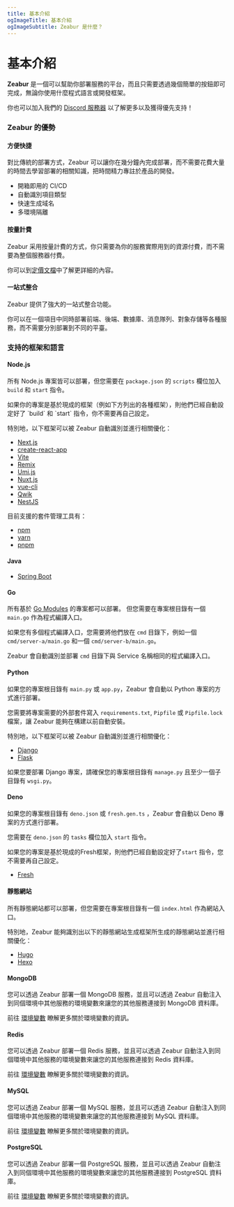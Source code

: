 ```yaml
---
title: 基本介紹
ogImageTitle: 基本介紹
ogImageSubtitle: Zeabur 是什麼？
---
```



# 基本介紹

**Zeabur** 是一個可以幫助你部署服務的平台，而且只需要透過幾個簡單的按鈕即可完成，無論你使用什麼程式語言或開發框架。

你也可以加入我們的 [Discord 服務器](https://discord.gg/DrdGCvXEyY) 以了解更多以及獲得優先支持！

### Zeabur 的優勢

#### 方便快捷

對比傳統的部署方式，Zeabur 可以讓你在幾分鐘內完成部署，而不需要花費大量的時間去學習部署的相關知識，把時間精力專註於產品的開發。

- 開箱即用的 CI/CD 
- 自動識別項目類型
- 快速生成域名
- 多環境隔離

#### 按量計費

Zeabur 采用按量計費的方式，你只需要為你的服務實際用到的資源付費，而不需要為整個服務器付費。

你可以到[定價文檔](/zh-TW/billing/pricing)中了解更詳細的內容。

#### 一站式整合

Zeabur 提供了強大的一站式整合功能。

你可以在一個項目中同時部署前端、後端、數據庫、消息隊列、對象存儲等各種服務，而不需要分別部署到不同的平臺。

### 支持的框架和語言

#### Node.js

所有 Node.js 專案皆可以部署，但您需要在 `package.json` 的 `scripts` 欄位加入 `build` 和 `start` 指令。

<Callout emoji="✅">
  如果你的專案是基於現成的框架（例如下方列出的各種框架），則他們已經自動設定好了 `build` 和 `start` 指令，你不需要再自己設定。
</Callout>

特別地，以下框架可以被 Zeabur 自動識別並進行相關優化：

- [Next.js](https://nextjs.org/)
- [create-react-app](https://create-react-app.dev/)
- [Vite](https://vitejs.dev/)
- [Remix](https://remix.run/)
- [Umi.js](https://umijs.org/)
- [Nuxt.js](https://nuxtjs.org/)
- [vue-cli](https://cli.vuejs.org/)
- [Qwik](https://qwik.builder.io/)
- [NestJS](https://nestjs.com/)

目前支援的套件管理工具有：

- [npm](https://www.npmjs.com/)
- [yarn](https://yarnpkg.com/)
- [pnpm](https://pnpm.js.org/)

#### Java

- [Spring Boot](https://spring.io/projects/spring-boot)

#### Go

所有基於 [Go Modules](https://blog.golang.org/using-go-modules) 的專案都可以部署。 但您需要在專案根目錄有一個 `main.go` 作為程式編譯入口。

如果您有多個程式編譯入口，您需要將他們放在 `cmd` 目錄下，例如一個 `cmd/server-a/main.go` 和一個 `cmd/server-b/main.go`。

Zeabur 會自動識別並部署 `cmd` 目錄下與 Service 名稱相同的程式編譯入口。

#### Python

如果您的專案根目錄有 `main.py` 或 `app.py`，Zeabur 會自動以 Python 專案的方式進行部署。

您需要將專案需要的外部套件寫入 `requirements.txt`, `Pipfile` 或 `Pipfile.lock` 檔案，讓 Zeabur 能夠在構建以前自動安裝。

特別地，以下框架可以被 Zeabur 自動識別並進行相關優化：

- [Django](https://www.djangoproject.com/)
- [Flask](https://flask.palletsprojects.com/)

如果您要部署 Django 專案，請確保您的專案根目錄有 `manage.py` 且至少一個子目錄有 `wsgi.py`。

#### Deno

如果您的專案根目錄有 `deno.json` 或 `fresh.gen.ts` ，Zeabur 會自動以 Deno 專案的方式進行部署。

您需要在 `deno.json` 的 `tasks` 欄位加入 `start` 指令。

如果您的專案是基於現成的Fresh框架，則他們已經自動設定好了`start` 指令，您不需要再自己設定。

- [Fresh](https://fresh.deno.dev/)

#### 靜態網站

所有靜態網站都可以部署，但您需要在專案根目錄有一個 `index.html` 作為網站入口。

特別地，Zeabur 能夠識別出以下的靜態網站生成框架所生成的靜態網站並進行相關優化：

- [Hugo](https://gohugo.io/)
- [Hexo](https://hexo.io/)

#### MongoDB

您可以透過 Zeabur 部署一個 MongoDB 服務，並且可以透過 Zeabur 自動注入到同個環境中其他服務的環境變數來讓您的其他服務連接到 MongoDB 資料庫。

前往 [環境變數](/zh-TW/environment/variables) 瞭解更多關於環境變數的資訊。

#### Redis

您可以透過 Zeabur 部署一個 Redis 服務，並且可以透過 Zeabur 自動注入到同個環境中其他服務的環境變數來讓您的其他服務連接到 Redis 資料庫。

前往 [環境變數](/zh-TW/environment/variables) 瞭解更多關於環境變數的資訊。

#### MySQL

您可以透過 Zeabur 部署一個 MySQL 服務，並且可以透過 Zeabur 自動注入到同個環境中其他服務的環境變數來讓您的其他服務連接到 MySQL 資料庫。

前往 [環境變數](/zh-TW/environment/variables) 瞭解更多關於環境變數的資訊。

#### PostgreSQL

您可以透過 Zeabur 部署一個 PostgreSQL 服務，並且可以透過 Zeabur 自動注入到同個環境中其他服務的環境變數來讓您的其他服務連接到 PostgreSQL 資料庫。

前往 [環境變數](/zh-TW/environment/variables) 瞭解更多關於環境變數的資訊。
